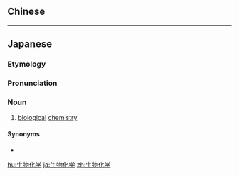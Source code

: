 {{also|生物化學}}

==Chinese==
{{zh-see|生物化學}}

----

==Japanese==
{{ja-kanjitab|せい|ぶつ|か|がく|yomi=o}}

===Etymology===
{{com|ja|生物|化学|tr1=seibutsu|tr2=kagaku|t1=[[organism]]|t2=[[chemistry]]|pos1=as in {{m|ja|生物学|tr=seibutsugaku||[[biology]]}}|sort=せいぶつかがく}}

===Pronunciation===
{{ja-pron|せいぶつ かがく|y=ko|acc=5}}

===Noun===
{{ja-noun|せいぶつ かがく|hhira=せいぶつくわがく}}

# [[biological]] [[chemistry]]

====Synonyms====
* {{ja-r|生%化%学|せい%か%がく}}

{{cln|ja|words suffixed with 学|sort=せいぶつかがく}}
{{C|ja|Biochemistry|sort=せいぶつかがく}}

[[hu:生物化学]]
[[ja:生物化学]]
[[zh:生物化学]]